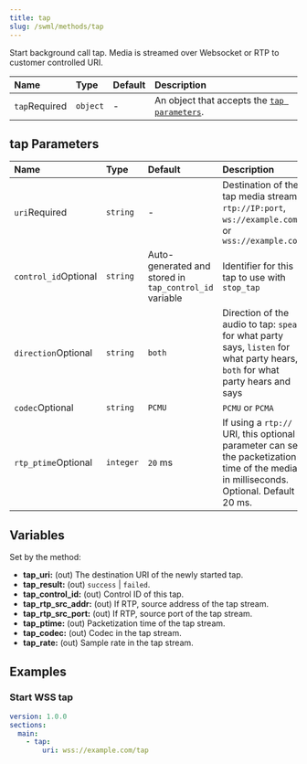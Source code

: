 ```yaml
---
title: tap
slug: /swml/methods/tap
---
```


Start background call tap. Media is streamed over Websocket or RTP to customer controlled URI.

| Name                                                | Type     | Default | Description                                                     |
|:----------------------------------------------------|:---------|:--------|:----------------------------------------------------------------|
| `tap`<span className="required-arg">Required</span> | `object` | -       | An object that accepts the [`tap parameters`](#tap-parameters). |

## **tap Parameters**

| Name                                                       | Type      | Default                                                | Description                                                                                                                            |
|:-----------------------------------------------------------|:----------|:-------------------------------------------------------|:---------------------------------------------------------------------------------------------------------------------------------------|
| `uri`<span className="required-arg">Required</span>        | `string`  | -                                                      | Destination of the tap media stream: `rtp://IP:port`, `ws://example.com`, or `wss://example.com`                                       |
| `control_id`<span className="optional-arg">Optional</span> | `string`  | Auto-generated and stored in `tap_control_id` variable | Identifier for this tap to use with `stop_tap`                                                                                         |
| `direction`<span className="optional-arg">Optional</span>  | `string`  | `both`                                                 | Direction of the audio to tap: `speak` for what party says, `listen` for what party hears, `both` for what party hears and says        |
| `codec`<span className="optional-arg">Optional</span>      | `string`  | `PCMU`                                                 | `PCMU` or `PCMA`                                                                                                                       |
| `rtp_ptime`<span className="optional-arg">Optional</span>  | `integer` | `20` ms                                                | If using a `rtp://` URI, this optional parameter can set the packetization time of the media in milliseconds. Optional. Default 20 ms. |

## **Variables**

Set by the method:

- **tap_uri:** (out) The destination URI of the newly started tap.
- **tap_result:** (out) `success` | `failed`.
- **tap_control_id:** (out) Control ID of this tap.
- **tap_rtp_src_addr:** (out) If RTP, source address of the tap stream.
- **tap_rtp_src_port:** (out) If RTP, source port of the tap stream.
- **tap_ptime:** (out) Packetization time of the tap stream.
- **tap_codec:** (out) Codec in the tap stream.
- **tap_rate:** (out) Sample rate in the tap stream.

## **Examples**

### Start WSS tap

```yaml andJson
version: 1.0.0
sections:
  main:
    - tap:
        uri: wss://example.com/tap
```

